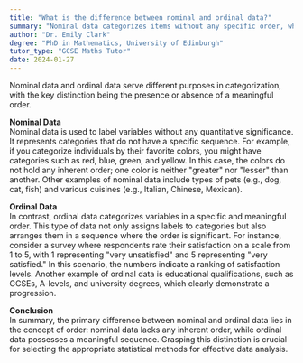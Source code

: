 ```yaml
---
title: "What is the difference between nominal and ordinal data?"
summary: "Nominal data categorizes items without any specific order, whereas ordinal data categorizes items with a meaningful and defined order."
author: "Dr. Emily Clark"
degree: "PhD in Mathematics, University of Edinburgh"
tutor_type: "GCSE Maths Tutor"
date: 2024-01-27
---
```


Nominal data and ordinal data serve different purposes in categorization, with the key distinction being the presence or absence of a meaningful order.

**Nominal Data**  
Nominal data is used to label variables without any quantitative significance. It represents categories that do not have a specific sequence. For example, if you categorize individuals by their favorite colors, you might have categories such as red, blue, green, and yellow. In this case, the colors do not hold any inherent order; one color is neither "greater" nor "lesser" than another. Other examples of nominal data include types of pets (e.g., dog, cat, fish) and various cuisines (e.g., Italian, Chinese, Mexican).

**Ordinal Data**  
In contrast, ordinal data categorizes variables in a specific and meaningful order. This type of data not only assigns labels to categories but also arranges them in a sequence where the order is significant. For instance, consider a survey where respondents rate their satisfaction on a scale from $1$ to $5$, with $1$ representing "very unsatisfied" and $5$ representing "very satisfied." In this scenario, the numbers indicate a ranking of satisfaction levels. Another example of ordinal data is educational qualifications, such as GCSEs, A-levels, and university degrees, which clearly demonstrate a progression.

**Conclusion**  
In summary, the primary difference between nominal and ordinal data lies in the concept of order: nominal data lacks any inherent order, while ordinal data possesses a meaningful sequence. Grasping this distinction is crucial for selecting the appropriate statistical methods for effective data analysis.
    